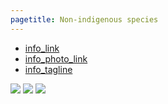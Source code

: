 ```yaml
---
pagetitle: Non-indigenous species
---
```


- [info_link](https://sanctuaries.noaa.gov/science/sentinel-site-program/olympic-coast/invasive-species.html)
- [info_photo_link](https://nmsolympiccoast.blob.core.windows.net/olympiccoast-prod/media/docs/20200724-green-crabs-west-coast.pdf)
- [info_tagline](Beaches can be impacted by the arrival of species from other parts of the world that have the potential to be invasive by out-competing native species. Some non-indigenous species are disruptive to ecosystems and others aren't.)


![](figures/S.LR.14.2 - European green crab CPUE in Makah Bay 2018 and 2019.jpg)
![](figures/S.LR.14.4 - NIS introduced to US west coast by 2011 tsunami.jpg)
![](figures/S.LR.14.5 - Map of marine debris from 2011 tsunami.jpg)
